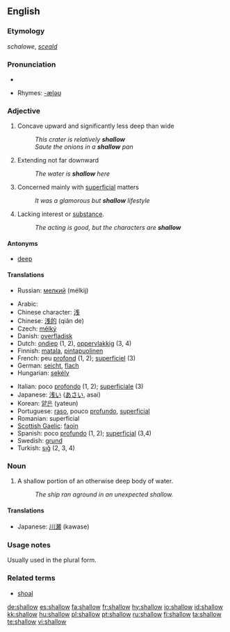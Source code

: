 ==English==
{{wikipedia}}

===Etymology===
''schalowe'', {{OE.}} ''[[sceald]]''

===Pronunciation===
* {{audio|en-us-shallow.ogg|Audio (US)}}

* Rhymes: [[Rhymes:English:-æləʊ|-æləʊ]]

===Adjective===
{{en-adj|er}}

# Concave upward and significantly less deep than wide
#: ''This crater is relatively '''shallow'''''
#: ''Saute the onions in a '''shallow''' pan''
# Extending not far downward
#: ''The water is '''shallow''' here''
# Concerned mainly with [[superficial]] matters
#: ''It was a glamorous but '''shallow''' lifestyle''
# Lacking interest or [[substance]].
#: ''The acting is good, but the characters are '''shallow'''''

====Antonyms====
* [[deep]]

====Translations====
{{trans-top|Concave upward and significantly less deep than wide}}
{{trans-mid}}
* Russian: [[мелкий]] (mélkij)
{{trans-bottom}}

{{trans-top|Extending not far downward}}
{{trans-mid}}
{{trans-bottom}}

{{trans-top|Concerned mainly with superficial matters}}
{{trans-mid}}
{{trans-bottom}}

{{trans-top|Lacking interest or substance}}
{{trans-mid}}
{{trans-bottom}}

{{ttbc-top}}
* Arabic: {{Arab|[[ضحل]]}} {{IPAchar|(ɖáħel)}}
* Chinese character: [[浅]]
* Chinese: [[浅的]] (qiǎn de)
* Czech: [[mělký]] {{m}}
* Danish: [[overfladisk]]
* Dutch: [[ondiep]] (1, 2), [[oppervlakkig]] (3, 4)
* Finnish: [[matala]], [[pintapuolinen]]
* French: peu [[profond]] (1, 2); [[superficiel]] (3)
* German: [[seicht]], [[flach]]
* Hungarian: [[sekély]]
{{trans-mid}}
* Italian: poco [[profondo]] (1, 2); [[superficiale]] (3)
* Japanese: [[浅い]] ([[あさい]], asai)
* Korean: [[얕은]] (yateun)
* Portuguese: [[raso]], pouco [[profundo]], [[superficial]]
* Romanian: superficial
* [[Scottish Gaelic]]: [[faoin]]
* Spanish: poco [[profundo]] (1, 2); [[superficial]] (3,4)
* Swedish: [[grund]]
* Turkish: [[sığ]] (2, 3, 4)
{{trans-bottom}}

===Noun===
{{en-noun}}

# A shallow portion of an otherwise deep body of water.
#: ''The ship ran aground in an unexpected shallow.''

====Translations====
* Japanese: [[川瀬]] (kawase)

===Usage notes===
Usually used in the plural form.

===Related terms===
* [[shoal]]

[[de:shallow]]
[[es:shallow]]
[[fa:shallow]]
[[fr:shallow]]
[[hy:shallow]]
[[io:shallow]]
[[id:shallow]]
[[kk:shallow]]
[[hu:shallow]]
[[pl:shallow]]
[[pt:shallow]]
[[ru:shallow]]
[[fi:shallow]]
[[ta:shallow]]
[[te:shallow]]
[[vi:shallow]]